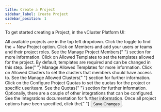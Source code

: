 ```yaml
---
title: Create a Project
sidebar_label: Create Project
sidebar_position: 1
---
```



To get started creating a Project, in the vCluster Platform UI:

<Flow id="create-project-ui">
  <Step>
    All available projects are in the top left dropdown. Click the toggle to find the <Label>+ New Project</Label> option.
  </Step>
   <Step>
    Click on <NavStep>Members</NavStep> and add your users or teams and
    their project roles. See the <Link to="../users-permissions/permissions/project">Manage Project Members</Link>{" "}
    section for more information.
  </Step>
  <Step>
    Click on <NavStep>Allowed Templates</NavStep> to set the templates
    allowed for the project. By default, templates are required and can be changed in this step. See{" "}
    <Link to="./allowed/templates">Manage Allowed Templates</Link> for more information.
  </Step>
  <Step>
    Click on <NavStep>Allowed Clusters</NavStep> to set the clusters that
    members should have access to. See the <Link to="./allowed/clusters">Manage Allowed Clusters</Link>{" "}
    section for further information.
  </Step>
  <Step>
    Click on the <NavStep>Configure Project Quotas</NavStep> to set the quotas
    for the project or specific user/team. See the <Link to="./quotas">Quotas</Link>{" "}
    section for further information.
  </Step>
  <Step>
    Optionally, there are a couple of other integrations that can be configured. See
    the <Link to="../../integrations/argocd">Integrations</Link> documentation for further information.
  </Step>
  <Step>
    Once all project options have been specified, click the{" "}
    <Button>Save Changes</Button>.
  </Step>
</Flow>
